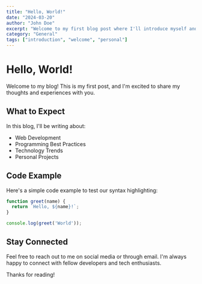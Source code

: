 ```yaml
---
title: "Hello, World!"
date: "2024-03-20"
author: "John Doe"
excerpt: "Welcome to my first blog post where I'll introduce myself and share what you can expect from this blog."
category: "General"
tags: ["introduction", "welcome", "personal"]
---
```


# Hello, World!

Welcome to my blog! This is my first post, and I'm excited to share my thoughts and experiences with you.

## What to Expect

In this blog, I'll be writing about:

- Web Development
- Programming Best Practices
- Technology Trends
- Personal Projects

## Code Example

Here's a simple code example to test our syntax highlighting:

```javascript
function greet(name) {
  return `Hello, ${name}!`;
}

console.log(greet('World'));
```

## Stay Connected

Feel free to reach out to me on social media or through email. I'm always happy to connect with fellow developers and tech enthusiasts.

Thanks for reading!